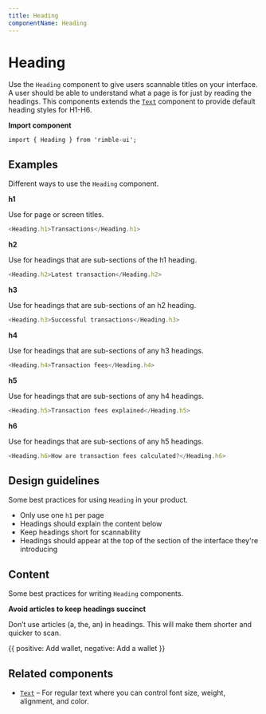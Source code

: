 ```yaml
---
title: Heading
componentName: Heading
---
```



# Heading

Use the `Heading` component to give users scannable titles on your interface. A user should be able to understand what a page is for just by reading the headings. This components extends the [`Text`](/ui-components/Text) component to provide default heading styles for H1-H6.

**Import component**

```lang=jsx
import { Heading } from 'rimble-ui';
```

## Examples

Different ways to use the `Heading` component.

**h1**

Use for page or screen titles.

```js is=react-live
<Heading.h1>Transactions</Heading.h1>
```

**h2**

Use for headings that are sub-sections of the h1 heading.

```js is=react-live
<Heading.h2>Latest transaction</Heading.h2>
```

**h3**

Use for headings that are sub-sections of an h2 heading.

```js is=react-live
<Heading.h3>Successful transactions</Heading.h3>
```

**h4**

Use for headings that are sub-sections of any h3 headings.

```js is=react-live
<Heading.h4>Transaction fees</Heading.h4>
```

**h5**

Use for headings that are sub-sections of any h4 headings.

```js is=react-live
<Heading.h5>Transaction fees explained</Heading.h5>
```

**h6**

Use for headings that are sub-sections of any h5 headings.

```js is=react-live
<Heading.h6>How are transaction fees calculated?</Heading.h6>
```

## Design guidelines

Some best practices for using `Heading` in your product.

- Only use one `h1` per page
- Headings should explain the content below
- Keep headings short for scannability
- Headings should appear at the top of the section of the interface they're introducing

## Content

Some best practices for writing `Heading` components.

**Avoid articles to keep headings succinct**

Don’t use articles (a, the, an) in headings. This will make them shorter and quicker to scan.

<DoDont>
  {{
    positive: <Heading.h2>Add wallet</Heading.h2>,
    negative: <Heading.h2>Add a wallet</Heading.h2>
  }}
</DoDont>

## Related components

- [`Text`](/ui-components/Text) – For regular text where you can control font size, weight, alignment, and color.
